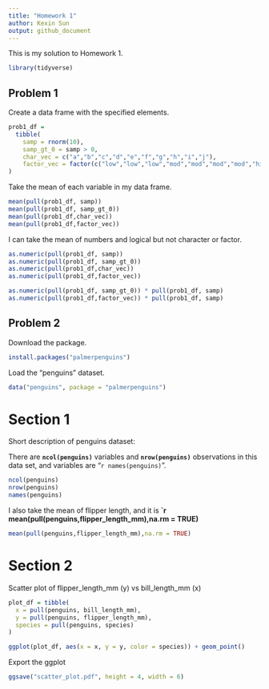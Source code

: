 ```yaml
---
title: "Homework 1"
author: Kexin Sun
output: github_document
---
```


This is my solution to Homework 1.


```r
library(tidyverse)
```

## Problem 1

Create a data frame with the specified elements.

```r
prob1_df = 
  tibble(
    samp = rnorm(10),
    samp_gt_0 = samp > 0,
    char_vec = c("a","b","c","d","e","f","g","h","i","j"),
    factor_vec = factor(c("low","low","low","mod","mod","mod","mod","high","high","high"))
)

```

Take the mean of each variable in my data frame.

```r
mean(pull(prob1_df, samp))
mean(pull(prob1_df, samp_gt_0))
mean(pull(prob1_df,char_vec))
mean(pull(prob1_df,factor_vec))

```

I can take the mean of numbers and logical but not character or factor.

```r
as.numeric(pull(prob1_df, samp))
as.numeric(pull(prob1_df, samp_gt_0))
as.numeric(pull(prob1_df,char_vec))
as.numeric(pull(prob1_df,factor_vec))
```


```r
as.numeric(pull(prob1_df, samp_gt_0)) * pull(prob1_df, samp)
as.numeric(pull(prob1_df,factor_vec)) * pull(prob1_df, samp)

```



## Problem 2

Download the package.
```r
install.packages("palmerpenguins")
```


Load the "penguins" dataset.
```r
data("penguins", package = "palmerpenguins")
```

# Section 1
Short description of penguins dataset:

There are **`ncol(penguins)`** variables and **`nrow(penguins)`** observations in this data set,
and variables are "`r names(penguins)`".

```r
ncol(penguins)
nrow(penguins)
names(penguins)
```


I also take the mean of flipper length, 
and it is **`r mean(pull(penguins,flipper_length_mm),na.rm = TRUE)**

```r
mean(pull(penguins,flipper_length_mm),na.rm = TRUE)
```


# Section 2
Scatter plot of flipper_length_mm (y) vs bill_length_mm (x) 

```r
plot_df = tibble(
  x = pull(penguins, bill_length_mm),
  y = pull(penguins, flipper_length_mm),
  species = pull(penguins, species)
)

ggplot(plot_df, aes(x = x, y = y, color = species)) + geom_point()
```

Export the ggplot

```r
ggsave("scatter_plot.pdf", height = 4, width = 6)
```

